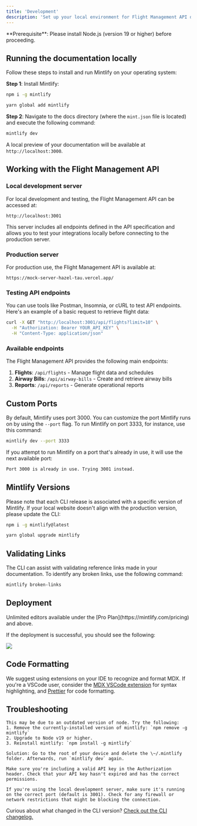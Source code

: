 ```yaml
---
title: 'Development'
description: 'Set up your local environment for Flight Management API development'
---
```


<Info>
  **Prerequisite**: Please install Node.js (version 19 or higher) before proceeding.
</Info>

## Running the documentation locally

Follow these steps to install and run Mintlify on your operating system:

**Step 1**: Install Mintlify:

<CodeGroup>

  ```bash npm
  npm i -g mintlify
  ```

```bash yarn
yarn global add mintlify
```

</CodeGroup>

**Step 2**: Navigate to the docs directory (where the `mint.json` file is located) and execute the following command:

```bash
mintlify dev
```

A local preview of your documentation will be available at `http://localhost:3000`.

## Working with the Flight Management API

### Local development server

For local development and testing, the Flight Management API can be accessed at:

```
http://localhost:3001
```

This server includes all endpoints defined in the API specification and allows you to test your integrations locally before connecting to the production server.

### Production server

For production use, the Flight Management API is available at:

```
https://mock-server-hazel-tau.vercel.app/
```

### Testing API endpoints

You can use tools like Postman, Insomnia, or cURL to test API endpoints. Here's an example of a basic request to retrieve flight data:

```bash
curl -X GET "http://localhost:3001/api/flights?limit=10" \
  -H "Authorization: Bearer YOUR_API_KEY" \
  -H "Content-Type: application/json"
```

### Available endpoints

The Flight Management API provides the following main endpoints:

1. **Flights**: `/api/flights` - Manage flight data and schedules
2. **Airway Bills**: `/api/airway-bills` - Create and retrieve airway bills
3. **Reports**: `/api/reports` - Generate operational reports

## Custom Ports

By default, Mintlify uses port 3000. You can customize the port Mintlify runs on by using the `--port` flag. To run Mintlify on port 3333, for instance, use this command:

```bash
mintlify dev --port 3333
```

If you attempt to run Mintlify on a port that's already in use, it will use the next available port:

```md
Port 3000 is already in use. Trying 3001 instead.
```

## Mintlify Versions

Please note that each CLI release is associated with a specific version of Mintlify. If your local website doesn't align with the production version, please update the CLI:

<CodeGroup>

```bash npm
npm i -g mintlify@latest
```

```bash yarn
yarn global upgrade mintlify
```

</CodeGroup>

## Validating Links

The CLI can assist with validating reference links made in your documentation. To identify any broken links, use the following command:

```bash
mintlify broken-links
```

## Deployment

<Tip>
  Unlimited editors available under the [Pro
  Plan](https://mintlify.com/pricing) and above.
</Tip>

If the deployment is successful, you should see the following:

<Frame>
  <img src="/images/checks-passed.png" style={{ borderRadius: '0.5rem' }} />
</Frame>

## Code Formatting

We suggest using extensions on your IDE to recognize and format MDX. If you're a VSCode user, consider the [MDX VSCode extension](https://marketplace.visualstudio.com/items?itemName=unifiedjs.vscode-mdx) for syntax highlighting, and [Prettier](https://marketplace.visualstudio.com/items?itemName=esbenp.prettier-vscode) for code formatting.

## Troubleshooting

<AccordionGroup>
  <Accordion title='Error: Could not load the "sharp" module using the darwin-arm64 runtime'>

    This may be due to an outdated version of node. Try the following:
    1. Remove the currently-installed version of mintlify: `npm remove -g mintlify`
    2. Upgrade to Node v19 or higher.
    3. Reinstall mintlify: `npm install -g mintlify`
  </Accordion>

  <Accordion title="Issue: Encountering an unknown error">
  
    Solution: Go to the root of your device and delete the \~/.mintlify folder. Afterwards, run `mintlify dev` again.
  </Accordion>
  
  <Accordion title="API request fails with 401 Unauthorized">
  
    Make sure you're including a valid API key in the Authorization header. Check that your API key hasn't expired and has the correct permissions.
  </Accordion>
  
  <Accordion title="Cannot connect to the API server">
  
    If you're using the local development server, make sure it's running on the correct port (default is 3001). Check for any firewall or network restrictions that might be blocking the connection.
  </Accordion>
</AccordionGroup>

Curious about what changed in the CLI version? [Check out the CLI changelog.](https://www.npmjs.com/package/mintlify?activeTab=versions)

